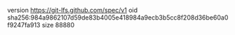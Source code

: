 version https://git-lfs.github.com/spec/v1
oid sha256:984a9862107d59de83b4005e418984a9ecb3b5cc8f208d36be60a0f9247fa913
size 88880
